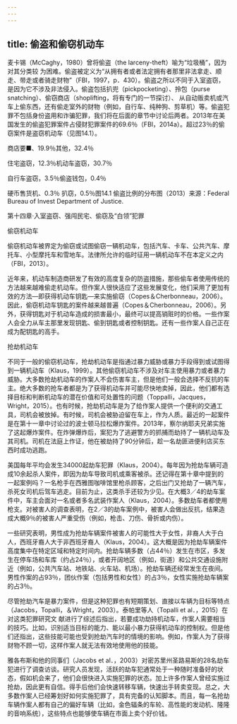 ```yaml
---
---
---
```

title: 偷盗和偷窃机动车
---



麦卡锡（McCaghy，1980）曾将偷盗（the larceny-theft）喻为“垃圾桶”，因为对其分类较 为困难。偷盗被定义为“从拥有者或者法定拥有者那里非法拿走、顺走、带走或者骑走财物”（FBI，1997，p．430）。偷盗之所以不同于入室盗窃，是因为它不涉及非法侵入。偷盗包括扒兜（pickpocketing）、拎包（purse snatching）、偷窃商店（shoplifting，将有专门的一节探讨）、 从自动贩卖机或汽车上偷东西，还有偷走室外的财物（例如，自行车、纯种狗、剪草机）等。偷盗犯罪不包括身份盗用和诈骗犯罪，我们将在后面的章节中讨论后两者。2013年在美国发生的偷盗犯罪案件占侵财犯罪案件的69.6％（FBI，2014a）。超过23％的偷窃案件是盗窃机动车（见图14.1）。

商店要■、19.9％其他，32.4％

住宅盗窃，12.3％机动车盗窃，30.7％

自行车盗窃，3.5％偷盗钱包，0.4％

硬币售货机、0.3％ 扒窃，0.5％图14.1 偷盗比例的分布图（2013）来源：Federal Bureau of Invest Department of Justice.

第十四章·入室盗窃、强闯民宅、偷窃及“白领”犯罪

偷窃机动车

偷窃机动车被界定为偷窃或试图偷窃一辆机动车，包括汽车、卡车、公共汽车、摩托车、小型摩托车和雪地车。法律所允许的临时征用一辆机动车不在本定义之内（FBI，2013）。

近年来，机动车制造商研发了有效的高度复杂的防盗措施，那些偷车者使用传统的方法越来越难偷走机动车。但作案人很快适应了这些发展变化，他们采用了更加有效的方法—即获得机动车钥匙—来实施偷窃（Copes＆Cherbonneau，2006）。因此，偷窃机动车钥匙的案件越来越普遍（Copes＆Cherbonneau，2006）。另外，获得钥匙对于机动车造成的损害最小，最终可以提高销赃时的价格。一些作案人会全力从车主那里发现钥匙、偷到钥匙或者控制钥匙。还有一些作案人自己正在成为配钥匙的高手。

抢劫机动车

不同于一般的偷窃机动车，抢劫机动车是指通过暴力威胁或暴力手段得到或试图得到一辆机动车（Klaus，1999）。其他偷窃机动车不涉及对车主使用暴力或者暴力威胁。大多数抢劫机动车的作案人不会伤害车主，但是他们一般会选择不反抗的车主。绝大多数的抢车者都是为了获得机动车并可能尽快地卖掉，因此，他们都有选择目标和判断机动车的潜在价值和可处置性的问题（Toppalli，Jacques，Wright，2015）。也有时候，抢劫机动车是为了给作案人提供一个便利的交通工具，司机会被放掉。有时候，司机会被胁迫留在车上，作为人质。最近的一起案件是在第十一章中讨论过的波士顿马拉松爆炸案件。2013年，察尔纳耶夫兄弟实施了这起爆炸案件。在炸弹爆炸后，案犯为了逃避警方的抓捕而劫持了一辆机动车及其司机。司机在法庭上作证，他在被劫持了90分钟后，趁一名劫匪进便利店买东西时成功逃跑。

美国每年平均会发生34000起劫车犯罪（Klaus，2004）。每年因为抢劫车辆可造成10余起杀人案件，即因为劫车导致司机或乘客被杀。还记得在第十章中提到的一起案例吗？一名枪手在西雅图咖啡馆里枪杀顾客，之后出门又抢劫了一辆汽车，杀死女司机后驾车逃走。目前为止，这类杀手还较为少见。在大概3／4的劫车案件中，车主会面对一名或者多名武装作案人（Klaus，2004）。多数劫车者都使用枪支。对被害人的调查表明，在2／3的劫车案例中，被害人会做出反抗，结果造成大概9％的被害人严重受伤（例如，枪击、刀伤、骨折或内伤）。

一些研究表明，男性成为抢劫车辆案件被害人的可能性大于女性，非裔人大于白人，西班牙裔人大于非西班牙裔人（Klaus，2004）。这大概是因为抢劫车辆案件高度集中在特定区域和特定时间内。抢劫车辆多数（占44％）发生在市区，多发生在停车场和车库（约占24％），或者开阔地区（例如，街道）和公共交通设施附近（例如，公共汽车站、地铁站、火车站、机场）。抢劫车辆还经常发生在夜间。男性作案的占93％，团伙作案（包括男性和女性）的占3％，女性实施抢劫车辆案的占3％。

尽管抢劫汽车是暴力案件，但是这种犯罪也有短期策划、直接以车辆为目标等特点（Jacobs，Topalli，＆Wright，2003）。泰帕里等人（Topalli et al．，2015）在对这类犯罪研究文 献进行了综述后指出，若要成功劫持机动车，作案人需要相当的技巧。比如，识别适当目标的能力、能以最小暴力获得机动车的控制权。但是他们还指出，这些技能可能也受到抢劫汽车时的情境的影响。例如，作案人为了获得财物不顾一切，这样作案人就无法有效地使用他的技能。









雅各布斯和他的同事们（Jacobs et al．，2003）对密苏里州圣路易斯的28名劫车犯进行了调查访谈。研究人员发现，活跃的劫车犯通常处于一种随时准备好的状态，假如机会来了，他们会很快进入实施犯罪的状态。加上许多作案人曾经实施过抢劫，因此更有自信。得手后他们会快速转移车辆，快速出手转卖变现。总之，大多数作案人已经筹划好如何实施犯罪了，具有完备的认知脚本。而且，每一名抢劫车辆作案人都有自己的偏好车辆（比如，金色辐条的车轮、高性能的发动机、隆隆的音响系统），这些特点也能够使车辆在市面上卖个好价钱。